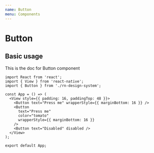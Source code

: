 ```yaml
---
name: Button
menu: Components
---
```


# Button

## Basic usage

This is the doc for Button component

```SnackPlayer name=Button%20Example
import React from 'react';
import { View } from 'react-native';
import { Button } from './rn-design-system';

const App = () => (
  <View style={{ padding: 16, paddingTop: 48 }}>
    <Button text="Press me" wrapperStyle={{ marginBottom: 16 }} />
    <Button
      text="Press me"
      color="tomato"
      wrapperStyle={{ marginBottom: 16 }}
    />
    <Button text="Disabled" disabled />
  </View>
);

export default App;
```
